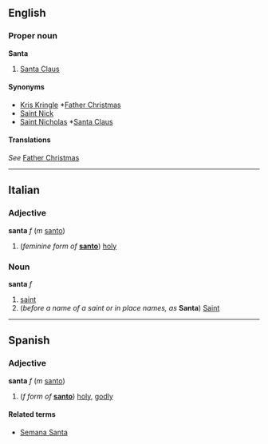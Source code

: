 ==English==
===Proper noun===
'''Santa'''

#[[Santa Claus]]

====Synonyms====
*[[Kris Kringle]] *[[Father Christmas]]
*[[Saint Nick]]
*[[Saint Nicholas]] *[[Santa Claus]]

====Translations====
''See'' [[Father Christmas]]

----
==Italian==
===Adjective===
'''santa''' ''f'' (''m'' [[santo#Italian|santo]])

# (''feminine form of'' '''[[santo#Italian|santo]]''') [[holy]]

===Noun===
'''santa''' ''f''

# [[saint]]
# (''before a name of a saint or in place names, as'' '''Santa''') [[Saint]]

----
==Spanish==
===Adjective===
'''santa''' ''f'' (''m'' [[santo#Spanish|santo]])

# (''f form of'' '''[[santo#Spanish|santo]]''') [[holy]], [[godly]]

====Related terms====
*[[Semana Santa]]